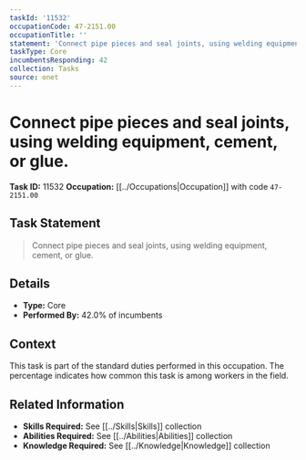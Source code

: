 ```yaml
---
taskId: '11532'
occupationCode: 47-2151.00
occupationTitle: ''
statement: 'Connect pipe pieces and seal joints, using welding equipment, cement, or glue.'
taskType: Core
incumbentsResponding: 42
collection: Tasks
source: onet
---
```

# Connect pipe pieces and seal joints, using welding equipment, cement, or glue.

**Task ID:** 11532
**Occupation:** [[../Occupations|Occupation]] with code `47-2151.00`

## Task Statement

> Connect pipe pieces and seal joints, using welding equipment, cement, or glue.

## Details

- **Type:** Core
- **Performed By:** 42.0% of incumbents

## Context

This task is part of the standard duties performed in this occupation. The percentage indicates how common this task is among workers in the field.

## Related Information

- **Skills Required:** See [[../Skills|Skills]] collection
- **Abilities Required:** See [[../Abilities|Abilities]] collection
- **Knowledge Required:** See [[../Knowledge|Knowledge]] collection
